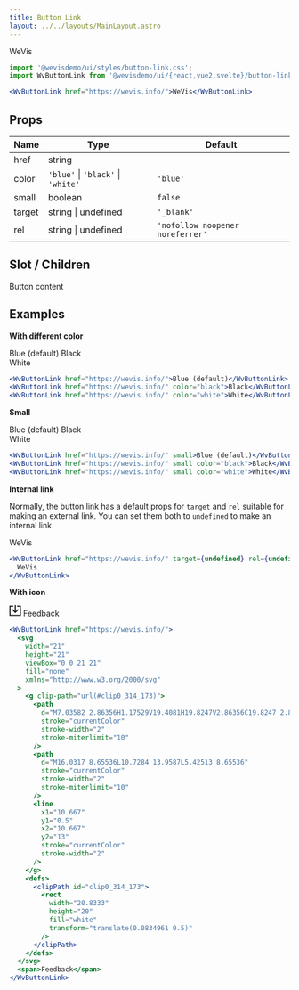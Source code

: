 ```yaml
---
title: Button Link
layout: ../../layouts/MainLayout.astro
---
```



<div class="not-prose component-preview">
<WvButtonLink href="https://wevis.info/">WeVis</WvButtonLink>
</div>

```jsx
import '@wevisdemo/ui/styles/button-link.css';
import WvButtonLink from '@wevisdemo/ui/{react,vue2,svelte}/button-link';

<WvButtonLink href="https://wevis.info/">WeVis</WvButtonLink>
```

## Props

| Name   | Type                               | Default                          |
| ------ | ---------------------------------- | -------------------------------- |
| href   | string                             |                                  |
| color  | `'blue'` \| `'black'` \| `'white'` | `'blue'`                         |
| small  | boolean                            | `false`                          |
| target | string \| undefined                | `'_blank'`                       |
| rel    | string \| undefined                | `'nofollow noopener noreferrer'` |

## Slot / Children

Button content

## Examples

**With different color**

<div class="flex gap-2">
  <div class="not-prose component-preview">
  <WvButtonGroup>
    <WvButtonLink href="https://wevis.info/">Blue (default)</WvButtonLink>
    <WvButtonLink href="https://wevis.info/" color="black">Black</WvButtonLink>
  </WvButtonGroup>
  </div>
  <div class="not-prose component-preview-dark">
  <WvButtonLink href="https://wevis.info/" color="white">White</WvButtonLink>
  </div>
</div>

```jsx
<WvButtonLink href="https://wevis.info/">Blue (default)</WvButtonLink>
<WvButtonLink href="https://wevis.info/" color="black">Black</WvButtonLink>
<WvButtonLink href="https://wevis.info/" color="white">White</WvButtonLink>
```

**Small**

<div class="flex gap-2">
  <div class="not-prose component-preview">
  <WvButtonGroup>
    <WvButtonLink href="https://wevis.info/" small>Blue (default)</WvButtonLink>
    <WvButtonLink href="https://wevis.info/" small color="black">Black</WvButtonLink>
  </WvButtonGroup>
  </div>
  <div class="not-prose component-preview-dark">
  <WvButtonLink href="https://wevis.info/" small color="white">White</WvButtonLink>
  </div>
</div>

```jsx
<WvButtonLink href="https://wevis.info/" small>Blue (default)</WvButtonLink>
<WvButtonLink href="https://wevis.info/" small color="black">Black</WvButtonLink>
<WvButtonLink href="https://wevis.info/" small color="white">White</WvButtonLink>
```

**Internal link**

Normally, the button link has a default props for `target` and `rel` suitable
for making an external link. You can set them both to `undefined` to make an
internal link.

<div class="not-prose component-preview">
<WvButtonLink href="https://wevis.info/" target="" rel="">WeVis</WvButtonLink>
</div>

```jsx
<WvButtonLink href="https://wevis.info/" target={undefined} rel={undefined}>
  WeVis
</WvButtonLink>
```

**With icon**

<div class="not-prose component-preview">
<WvButtonLink href="https://wevis.info/">
  <svg
    width="21"
    height="21"
    viewBox="0 0 21 21"
    fill="none"
    xmlns="http://www.w3.org/2000/svg"
  >
    <g clip-path="url(#clip0_314_173)">
      <path
        d="M7.03582 2.86356H1.17529V19.4081H19.8247V2.86356C19.8247 2.86356 15.306 2.86356 13.9642 2.86356"
        stroke="currentColor"
        stroke-width="2"
        stroke-miterlimit="10"
      />
      <path
        d="M16.0317 8.65536L10.7284 13.9587L5.42513 8.65536"
        stroke="currentColor"
        stroke-width="2"
        stroke-miterlimit="10"
      />
      <line
        x1="10.667"
        y1="0.5"
        x2="10.667"
        y2="13"
        stroke="currentColor"
        stroke-width="2"
      />
    </g>
    <defs>
      <clipPath id="clip0_314_173">
        <rect
          width="20.8333"
          height="20"
          fill="white"
          transform="translate(0.0834961 0.5)"
        />
      </clipPath>
    </defs>
  </svg>
  <span>Feedback</span>
</WvButtonLink>
</div>

```jsx
<WvButtonLink href="https://wevis.info/">
  <svg
    width="21"
    height="21"
    viewBox="0 0 21 21"
    fill="none"
    xmlns="http://www.w3.org/2000/svg"
  >
    <g clip-path="url(#clip0_314_173)">
      <path
        d="M7.03582 2.86356H1.17529V19.4081H19.8247V2.86356C19.8247 2.86356 15.306 2.86356 13.9642 2.86356"
        stroke="currentColor"
        stroke-width="2"
        stroke-miterlimit="10"
      />
      <path
        d="M16.0317 8.65536L10.7284 13.9587L5.42513 8.65536"
        stroke="currentColor"
        stroke-width="2"
        stroke-miterlimit="10"
      />
      <line
        x1="10.667"
        y1="0.5"
        x2="10.667"
        y2="13"
        stroke="currentColor"
        stroke-width="2"
      />
    </g>
    <defs>
      <clipPath id="clip0_314_173">
        <rect
          width="20.8333"
          height="20"
          fill="white"
          transform="translate(0.0834961 0.5)"
        />
      </clipPath>
    </defs>
  </svg>
  <span>Feedback</span>
</WvButtonLink>
```
